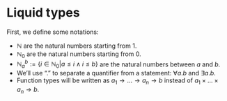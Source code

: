 \setcounter{section}{2}

# Liquid types

First, we define some notations:

* $\mathbb{N}$ are the natural numbers starting from $1$.
* $\mathbb{N}_0$ are the natural numbers starting from $0$.
* $\mathbb{N}_a^b:=\{i\in \mathbb{N}_0 | a \leq i \land i \leq b\}$ are the natural numbers between $a$ and $b$.
* We'll use "$.$" to separate a quantifier from a statement: $\forall a . b$ and $\exists a . b$.
* Function types will be written as $a_1 \to \dots \to a_n \to b$ instead of $a_1 \times \dots \times a_n \to b$.